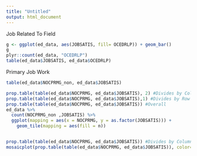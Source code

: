 ```yaml
---
title: "Untitled"
output: html_document
---
```


Job Related To Field
```r
g <- ggplot(ed_data, aes(JOBSATIS, fill= OCEDRLP)) + geom_bar()
g
plyr::count(ed_data, "OCEDRLP")
table(ed_data$JOBSATIS, ed_data$OCEDRLP)

```

Primary Job Work
```r
table(ed_data$NOCPRMG_non, ed_data$JOBSATIS)

prop.table(table(ed_data$NOCPRMG, ed_data$JOBSATIS), 2) #Divides by Column
prop.table(table(ed_data$NOCPRMG, ed_data$JOBSATIS),1) #Divides by Row
prop.table(table(ed_data$NOCPRMG, ed_data$JOBSATIS)) #Overall
ed_data %>% 
  count(NOCPRMG_non ,JOBSATIS) %>%  
  ggplot(mapping = aes(x = NOCPRMG, y = as.factor(JOBSATIS))) +
    geom_tile(mapping = aes(fill = n))


prop.table(table(ed_data$NOCPRMG, ed_data$JOBSATIS)) #Divides by Column
mosaicplot(prop.table(table(ed_data$NOCPRMG, ed_data$JOBSATIS)), color=TRUE,main="Overall NOCPRMG vs Satisfaction Proportions")


```
